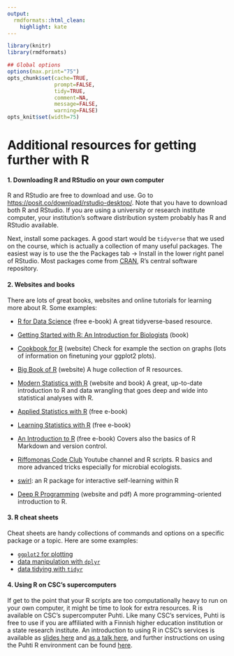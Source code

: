 ```yaml
---
output:
  rmdformats::html_clean:
    highlight: kate
---
```



```r
library(knitr)
library(rmdformats)

## Global options
options(max.print="75")
opts_chunk$set(cache=TRUE,
               prompt=FALSE,
               tidy=TRUE,
               comment=NA,
               message=FALSE,
               warning=FALSE)
opts_knit$set(width=75)
```

# Additional resources for getting further with R

#### 1. Downloading R and RStudio on your own computer

R and RStudio are free to download and use. Go to [https://posit.co/download/rstudio-desktop/](https://posit.co/download/rstudio-desktop/). Note that you have to download both R and RStudio. If you are using a university or research institute computer, your institution's software distribution system probably has R and RStudio available.

Next, install some packages. A good start would be `tidyverse` that we used on the course, which is actually a collection of many useful packages. The easiest way is to use the the Packages tab -> Install in the lower right panel of RStudio. Most packages come from [CRAN](https://cran.r-project.org/), R's central software repository.

#### 2. Websites and books

There are lots of great books, websites and online tutorials for learning more about R. Some examples:

- [R for Data Science](https://r4ds.had.co.nz/) (free e-book) A great tidyverse-based resource.

- [Getting Started with R: An Introduction for Biologists](https://global.oup.com/academic/product/getting-started-with-r-9780198787846?cc=fi&lang=en&) (book) 

- [Cookbook for R](http://www.cookbook-r.com/) (website) Check for example the section on graphs (lots of information on finetuning your ggplot2 plots).

- [Big Book of R](https://www.bigbookofr.com/) (website) A huge collection of R resources.

- [Modern Statistics with R](https://modernstatisticswithr.com/) (website and book) A great, up-to-date introduction to R and data wrangling that goes deep and wide into statistical analyses with R.

- [Applied Statistics with R](https://book.stat420.org/) (free e-book)

- [Learning Statistics with R](https://learningstatisticswithr.com/)  (free e-book)

- [An Introduction to R](https://intro2r.com/) (free e-book) Covers also the basics of R Markdown and version  control.

- [Riffomonas Code Club](https://riffomonas.org/code_club/) Youtube channel and R scripts. R basics and more advanced tricks especially for microbial ecologists.

- [swirl](https://swirlstats.com/): an R package for interactive self-learning within R

- [Deep R Programming](https://deepr.gagolewski.com/index.html) (website and pdf) A more programming-oriented introduction to R.

#### 3. R cheat sheets

Cheat sheets are handy collections of commands and options on a specific package or a topic. Here are some examples:

- [`ggplot2` for plotting ](https://github.com/rstudio/cheatsheets/raw/main/data-visualization-2.1.pdf)  
- [data manipulation with `dplyr`](https://github.com/rstudio/cheatsheets/raw/main/data-transformation.pdf)  
- [data tidying with `tidyr`](https://github.com/rstudio/cheatsheets/raw/main/tidyr.pdf)  

#### 4. Using R on CSC's supercomputers

If get to the point that your R scripts are too computationally heavy to run on your own computer, it might be time to look for extra resources. R is available on CSC's supercomputer Puhti. Like many CSC's services, Puhti is free to use if you are affiliated with a Finnish higher education institution or a state research institute. An introduction to using R in CSC's services is available as [slides here](https://a3s.fi/heli-slides/User_zoom_Rintro_23112022.pdf) and [as a talk here](https://video.csc.fi/media/t/0_t0pp68xr?pk_vid=86530b39c9d332d516753361092bbf0f), and further instructions on using the Puhti R environment can be found [here](https://docs.csc.fi/apps/r-env/).


